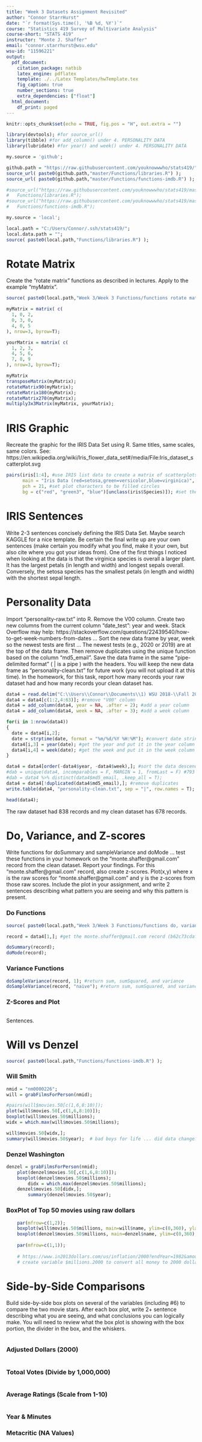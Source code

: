 ```yaml
---
title: "Week 3 Datasets Assignment Revisited"
author: "Connor StarrHurst"
date: "`r format(Sys.time(), '%B %d, %Y')`"
course: "Statistics 419 Survey of Multivariate Analysis"
course-short: "STATS 419"
instructor: "Monte J. Shaffer"
email: "connor.starrhurst@wsu.edu"
wsu-id: "11596221"
output: 
  pdf_document:
    citation_package: natbib
    latex_engine: pdflatex
    template: ./../Latex Templates/hwTemplate.tex
    fig_caption: true
    number_sections: true
    extra_dependencies: ["float"] 
  html_document:
    df_print: paged
---
```


```r
knitr::opts_chunk$set(echo = TRUE, fig.pos = "H", out.extra = "")
```

```r
library(devtools); #for source_url()
library(tibble) #for add_column() under 4. PERSONALITY DATA
library(lubridate) #for year() and week() under 4. PERSONALITY DATA

my.source = 'github';

github.path = "https://raw.githubusercontent.com/youknowwwho/stats419/";
source_url( paste0(github.path,"master/Functions/libraries.R") );
source_url( paste0(github.path,"master/Functions/functions-imdb.R") );

#source_url("https://raw.githubusercontent.com/youknowwwho/stats419/master/
#   Functions/libraries.R");
#source_url("https://raw.githubusercontent.com/youknowwwho/stats419/master/
#   Functions/functions-imdb.R");

my.source = 'local';

local.path = "C:/Users/Connor/.ssh/stats419/";
local.data.path = "";
source( paste0(local.path,"Functions/libraries.R") );
```

# Rotate Matrix

Create the "rotate matrix" functions as described in lectures. Apply to the example "myMatrix".
```r
source( paste0(local.path,"Week 3/Week 3 Functions/functions rotate matrix.R") );

myMatrix = matrix( c(
  1, 0, 2,
  0, 3, 0,
  4, 0, 5
), nrow=3, byrow=T);

yourMatrix = matrix( c(
  1, 2, 3,
  4, 5, 6,
  7, 8, 9
), nrow=3, byrow=T);

myMatrix
transposeMatrix(myMatrix);
rotateMatrix90(myMatrix);
rotateMatrix180(myMatrix);
rotateMatrix270(myMatrix);
multiply3x3Matrix(myMatrix, yourMatrix);
```

# IRIS Graphic

Recreate the graphic for the IRIS Data Set using R.  Same titles, same scales, same colors.  See: https://en.wikipedia.org/wiki/Iris_flower_data_set#/media/File:Iris_dataset_scatterplot.svg
```r
pairs(iris[1:4], #use IRIS list data to create a matrix of scatterplots
      main = "Iris Data (red=setosa,green=versicolor,blue=virginica)", #title
      pch = 21, #set plot characters to be filled circles
      bg = c("red", "green3", "blue")[unclass(iris$Species)]); #set the background/fill color of the plot characters for the unclassed list of species (1=red, 2=green3, 3=blue)
```

# IRIS Sentences

Write 2-3 sentences concisely defining the IRIS Data Set.  Maybe search KAGGLE for a nice template. Be certain the final write up are your own sentences (make certain you modify what you find, make it your own, but also cite where you got your ideas from).
\newline
\newline
One of the first things I noticed when looking at the data is that the virginica species is overall a larger plant. It has the largest petals (in length and width) and longest sepals overall. Conversely, the setosa species has the smallest petals (in length and width) with the shortest sepal length.


# Personality Data

Import "personality-raw.txt" into R.  Remove the V00 column.  Create two new columns from the current column "date_test": year and week. Stack Overflow may help:  https://stackoverflow.com/questions/22439540/how-to-get-week-numbers-from-dates ... Sort the new data frame by year, week so the newest tests are first ... The newest tests (e.g., 2020 or 2019) are at the top of the data frame.  Then remove duplicates using the unique function based on the column "md5_email".  Save the data frame in the same "pipe-delimited format" ( | is a pipe ) with the headers.  You will keep the new data frame as "personality-clean.txt" for future work (you will not upload it at this time). In the homework, for this task, report how many records your raw dataset had and how many records your clean dataset has.
```r
data4 = read.delim("C:\\Users\\Connor\\Documents\\1) WSU 2018-\\Fall 2020\\Stat 419\\Week 2\\personality-raw.txt", header = T, sep = "|"); #import data
data4 = data4[c(1:2,4:63)]; #remove "V00" column
data4 = add_column(data4, year = NA, .after = 2); #add a year column
data4 = add_column(data4, week = NA, .after = 3); #add a week column

for(i in 1:nrow(data4))
{
  date = data4[i,2];
  date = strptime(date, format = "%m/%d/%Y %H:%M"); #convert date string to POSIXlt/POSIXt
  data4[i,3] = year(date); #get the year and put it in the year column
  data4[i,4] = week(date); #get the week and put it in the week column
}

data4 = data4[order(-data4$year, -data4$week),]; #sort the data descending by year first, then week
#dab = unique(data4, incomparables = F, MARGIN = 1, fromLast = F) #793 & 794 are duplicates (ece0c3bd125984b3528887c1b17a83b3)
#dab = data4 %>% distinct(data4$md5_email, .keep_all = T); 
data4 = data4[!duplicated(data4$md5_email),]; #remove duplicates
write.table(data4, "personality-clean.txt", sep = "|", row.names = T); #save a cleaned version of the data with the headers

head(data4);
```

The raw dataset had 838 records and my clean dataset has 678 records.


# Do, Variance, and Z-scores

Write functions for doSummary and sampleVariance and doMode ... test these functions in your homework on the "monte.shaffer@gmail.com" record from the clean dataset.  Report your findings.  For this "monte.shaffer@gmail.com" record, also create z-scores.  Plot(x,y) where x is the raw scores for "monte.shaffer@gmail.com" and y is the z-scores from those raw scores.  Include the plot in your assignment, and write 2 sentences describing what pattern you are seeing and why this pattern is present.

### Do Functions
```r
source( paste0(local.path,"Week 3/Week 3 Functions/functions do, variance, & z-scores.R") );

record = data4[1,]; #get the monte.shaffer@gmail.com record (b62c73cdaf59e0a13de495b84030734e 4/6/2020 12:57 2020  14 3.4 ...)

doSummary(record);
doMode(record);
```
### Variance Functions
```r
doSampleVariance(record, 1); #return sum, sumSquared, and variance
doSampleVariance(record, "naive"); #return sum, sumSquared, and variance
```
### Z-Scores and Plot
```r

```

Sentences.




# Will vs Denzel
```r
source( paste0(local.path,"Functions/functions-imdb.R") );
```

### Will Smith
```r
nmid = "nm0000226";
will = grabFilmsForPerson(nmid);

#pairs(will$movies.50[c(1,6,8:10)]);
plot(will$movies.50[,c(1,6,8:10)]);
boxplot(will$movies.50$millions);
widx = which.max(will$movies.50$millions);

will$movies.50[widx,];
summary(will$movies.50$year);  # bad boys for life ... did data change?
```

### Denzel Washington
```r
denzel = grabFilmsForPerson(nmid);
 	plot(denzel$movies.50[,c(1,6,8:10)]);
  	boxplot(denzel$movies.50$millions);
		didx = which.max(denzel$movies.50$millions);
	denzel$movies.50[didx,];
		summary(denzel$movies.50$year);
```

### BoxPlot of Top 50 movies using raw dollars

```r
	par(mfrow=c(1,2));
	boxplot(will$movies.50$millions, main=will$name, ylim=c(0,360), ylab="Raw Millions" );
	boxplot(denzel$movies.50$millions, main=denzel$name, ylim=c(0,360), ylab="Raw Millions" );
	
	par(mfrow=c(1,1));
	
	# https://www.in2013dollars.com/us/inflation/2000?endYear=1982&amount=100
	# create variable $millions.2000 to convert all money to 2000 dollars ... based on year 
```


# Side-by-Side Comparisons

Build side-by-side box plots on several of the variables (including #6) to compare the two movie stars.  After each box plot, write 2+ sentence describing what you are seeing, and what conclusions you can logically make.  You will need to review what the box plot is showing with the box portion, the divider in the box, and the whiskers.
```r

```

### Adjusted Dollars (2000)
```r

```

### Totoal Votes (Divide by 1,000,000)
```r

```
### Average Ratings (Scale from 1-10)
```r

```
### Year & Minutes
### Metacritic (NA Values)
